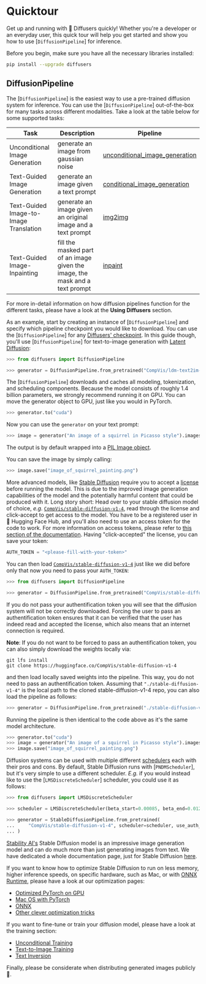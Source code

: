 <!--Copyright 2022 The HuggingFace Team. All rights reserved.

Licensed under the Apache License, Version 2.0 (the "License"); you may not use this file except in compliance with
the License. You may obtain a copy of the License at

http://www.apache.org/licenses/LICENSE-2.0

Unless required by applicable law or agreed to in writing, software distributed under the License is distributed on
an "AS IS" BASIS, WITHOUT WARRANTIES OR CONDITIONS OF ANY KIND, either express or implied. See the License for the
specific language governing permissions and limitations under the License.
-->

# Quicktour

Get up and running with 🧨 Diffusers quickly!
Whether you're a developer or an everyday user, this quick tour will help you get started and show you how to use [`DiffusionPipeline`] for inference.

Before you begin, make sure you have all the necessary libraries installed:

```bash
pip install --upgrade diffusers
```

## DiffusionPipeline

The [`DiffusionPipeline`] is the easiest way to use a pre-trained diffusion system for inference. You can use the [`DiffusionPipeline`] out-of-the-box for many tasks across different modalities. Take a look at the table below for some supported tasks:

| **Task**                     | **Description**                                                                                              | **Pipeline**
|------------------------------|--------------------------------------------------------------------------------------------------------------|-----------------|
| Unconditional Image Generation          | generate an image from gaussian noise | [unconditional_image_generation](./using-diffusers/unconditional_image_generation.mdx`) |
| Text-Guided Image Generation | generate an image given a text prompt | [conditional_image_generation](./using-diffusers/conditional_image_generation.mdx) |
| Text-Guided Image-to-Image Translation     | generate an image given an original image and a text prompt | [img2img](./using-diffusers/img2img.mdx) |
| Text-Guided Image-Inpainting          | fill the masked part of an image given the image, the mask and a text prompt | [inpaint](./using-diffusers/inpaint.mdx) |

For more in-detail information on how diffusion pipelines function for the different tasks, please have a look at the **Using Diffusers** section.

As an example, start by creating an instance of [`DiffusionPipeline`] and specify which pipeline checkpoint you would like to download. 
You can use the [`DiffusionPipeline`] for any [Diffusers' checkpoint](https://huggingface.co/models?library=diffusers&sort=downloads).
In this guide though, you'll use [`DiffusionPipeline`] for text-to-image generation with [Latent Diffusion](https://huggingface.co/CompVis/ldm-text2im-large-256):

```python
>>> from diffusers import DiffusionPipeline

>>> generator = DiffusionPipeline.from_pretrained("CompVis/ldm-text2im-large-256")
```

The [`DiffusionPipeline`] downloads and caches all modeling, tokenization, and scheduling components. 
Because the model consists of roughly 1.4 billion parameters, we strongly recommend running it on GPU.
You can move the generator object to GPU, just like you would in PyTorch.

```python
>>> generator.to("cuda")
```

Now you can use the `generator` on your text prompt:

```python
>>> image = generator("An image of a squirrel in Picasso style").images[0]
```

The output is by default wrapped into a [PIL Image object](https://pillow.readthedocs.io/en/stable/reference/Image.html?highlight=image#the-image-class).

You can save the image by simply calling:

```python
>>> image.save("image_of_squirrel_painting.png")
```

More advanced models, like [Stable Diffusion](https://huggingface.co/CompVis/stable-diffusion) require you to accept a [license](https://huggingface.co/spaces/CompVis/stable-diffusion-license) before running the model.
This is due to the improved image generation capabilities of the model and the potentially harmful content that could be produced with it.
Long story short: Head over to your stable diffusion model of choice, *e.g.* [`CompVis/stable-diffusion-v1-4`](https://huggingface.co/CompVis/stable-diffusion-v1-4), read through the license and click-accept to get 
access to the model. 
You have to be a registered user in 🤗 Hugging Face Hub, and you'll also need to use an access token for the code to work. For more information on access tokens, please refer to [this section of the documentation](https://huggingface.co/docs/hub/security-tokens).
Having "click-accepted" the license, you can save your token:

```python
AUTH_TOKEN = "<please-fill-with-your-token>"
```

You can then load [`CompVis/stable-diffusion-v1-4`](https://huggingface.co/CompVis/stable-diffusion-v1-4) 
just like we did before only that now you need to pass your `AUTH_TOKEN`:

```python
>>> from diffusers import DiffusionPipeline

>>> generator = DiffusionPipeline.from_pretrained("CompVis/stable-diffusion-v1-4", use_auth_token=AUTH_TOKEN)
```

If you do not pass your authentification token you will see that the diffusion system will not be correctly 
downloaded. Forcing the user to pass an authentification token ensures that it can be verified that the 
user has indeed read and accepted the license, which also means that an internet connection is required.

**Note**: If you do not want to be forced to pass an authentification token, you can also simply download 
the weights locally via:

```
git lfs install
git clone https://huggingface.co/CompVis/stable-diffusion-v1-4
```

and then load locally saved weights into the pipeline. This way, you do not need to pass an authentification
token. Assuming that `"./stable-diffusion-v1-4"` is the local path to the cloned stable-diffusion-v1-4 repo,
you can also load the pipeline as follows:

```python
>>> generator = DiffusionPipeline.from_pretrained("./stable-diffusion-v1-4")
```

Running the pipeline is then identical to the code above as it's the same model architecture.

```python
>>> generator.to("cuda")
>>> image = generator("An image of a squirrel in Picasso style").images[0]
>>> image.save("image_of_squirrel_painting.png")
```

Diffusion systems can be used with multiple different [schedulers]("api/schedulers.mdx") each with their
pros and cons. By default, Stable Diffusion runs with [`PNDMScheduler`], but it's very simple to 
use a different scheduler. *E.g.* if you would instead like to use the [`LMSDiscreteScheduler`] scheduler,
you could use it as follows:

```python
>>> from diffusers import LMSDiscreteScheduler

>>> scheduler = LMSDiscreteScheduler(beta_start=0.00085, beta_end=0.012, beta_schedule="scaled_linear")

>>> generator = StableDiffusionPipeline.from_pretrained(
...     "CompVis/stable-diffusion-v1-4", scheduler=scheduler, use_auth_token=AUTH_TOKEN
... )
```

[Stability AI's](https://stability.ai/) Stable Diffusion model is an impressive image generation model
and can do much more than just generating images from text. We have dedicated a whole documentation page,
just for Stable Diffusion [here]("./conceptual/stable_diffusion.mdx").

If you want to know how to optimize Stable Diffusion to run on less memory, higher inference speeds, on specific hardware, such as Mac, or with [ONNX Runtime](https://onnxruntime.ai/), please have a look at our 
optimization pages:

- [Optimized PyTorch on GPU]("./optimization/fp16.mdx")
- [Mac OS with PyTorch]("./optimization/mps.mdx")
- [ONNX]("./optimization/onnx.mdx)
- [Other clever optimization tricks]("./optimization/other.mdx)

If you want to fine-tune or train your diffusion model, please have a look at the training section:

- [Unconditional Training]("./training/unconditional_training.mdx")
- [Text-to-Image Training]("./training/text2image.mdx")
- [Text Inversion]("./training/text_inversion.mdx")

Finally, please be considerate when distributing generated images publicly 🤗.
